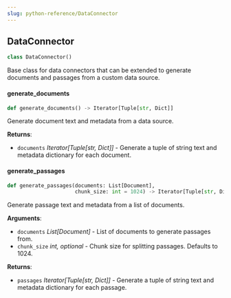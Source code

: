 ```yaml
---
slug: python-reference/DataConnector
---
```


<a id="letta.data_sources.connectors.DataConnector"></a>

## DataConnector

```python
class DataConnector()
```

Base class for data connectors that can be extended to generate documents and passages from a custom data source.

<a id="letta.data_sources.connectors.DataConnector.generate_documents"></a>

#### generate\_documents

```python
def generate_documents() -> Iterator[Tuple[str, Dict]]
```

Generate document text and metadata from a data source.

**Returns**:

- `documents` _Iterator[Tuple[str, Dict]]_ - Generate a tuple of string text and metadata dictionary for each document.

<a id="letta.data_sources.connectors.DataConnector.generate_passages"></a>

#### generate\_passages

```python
def generate_passages(documents: List[Document],
                      chunk_size: int = 1024) -> Iterator[Tuple[str, Dict]]
```

Generate passage text and metadata from a list of documents.

**Arguments**:

- `documents` _List[Document]_ - List of documents to generate passages from.
- `chunk_size` _int, optional_ - Chunk size for splitting passages. Defaults to 1024.
  

**Returns**:

- `passages` _Iterator[Tuple[str, Dict]]_ - Generate a tuple of string text and metadata dictionary for each passage.

